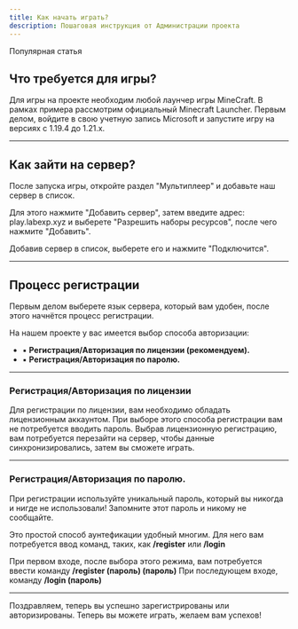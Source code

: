 ```yaml
---
title: Как начать играть?
description: Пошаговая инструкция от Администрации проекта
---
```

<Badge>Популярная статья</Badge>

## Что требуется для игры?

Для игры на проекте необходим любой лаунчер игры MineCraft. В рамках примера рассмотрим официальный Minecraft Launcher.
Первым делом, войдите в свою учетную запись Microsoft и запустите игру на версиях с 1.19.4 до 1.21.х.

***

## Как зайти на сервер?

После запуска игры, откройте раздел "Мультиплеер" и добавьте наш сервер в список.

Для этого нажмите "Добавить сервер", затем введите адрес: play.labexp.xyz и выберете "Разрешить наборы ресурсов", после чего нажмите "Добавить".

Добавив сервер в список, выберете его и нажмите "Подключится".

***

## Процесс регистрации

Первым делом выберете язык сервера, который вам удобен, после этого начнётся процесс регистрации.

На нашем проекте у вас имеется выбор способа авторизации:
* ▪ **Регистрация/Авторизация по лицензии (рекомендуем).**
* ▪ **Регистрация/Авторизация по паролю.**

***

### Регистрация/Авторизация по лицензии

Для регистрации по лицензии, вам необходимо обладать лицензионным аккаунтом. При выборе этого способа регистрации вам не потребуется вводить пароль.
Выбрав лицензионную регистрацию, вам потребуется перезайти на сервер, чтобы данные синхронизировались, затем вы сможете играть.

***

### Регистрация/Авторизация по паролю.

<Callout variant="danger">При регистрации используйте уникальный пароль, который вы никогда и нигде не использовали! Запомните этот пароль и никому не сообщайте.</Callout>

Это простой способ аунтефикации удобный многим. Для него вам потребуется ввод команд, таких, как **/register** или **/login**

При первом входе, после выбора этого режима, вам потребуется ввести команду **/register (пароль) (пароль)**
При последующем входе, команду **/login (пароль)**

***

Поздравляем, теперь вы успешно зарегистрированы или авторизированы. Теперь вы можете играть, желаем вам успехов!
